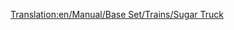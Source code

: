 [[Translation:en/Manual/Base Set/Trains/Sugar Truck]]
{{it/Manuale/Set base/Treni/Vagoni|Nome=Carro per zucchero
|Costo=2.062
|Vuoto=19
|Pieno=49
|Pieno2=54
|Pieno3=56
|Capacità1=30 tonnellate di zucchero
|Capacità2=35 tonnellate di zucchero
|Capacità3=37 tonnellate di zucchero
|Immagine4=[[File:it/Manuale/Set base/Treni/CarroZuccheroBM.png]]
|Immagine4m=[[File:it/Manuale/Set base/Treni/CarroZuccheroBM.png]]
|ClimaB=4
|ClimaM=4
|Descrizione=Per il trasporto dalle miniere di zucchero alle fabbriche di caramelle.
}}